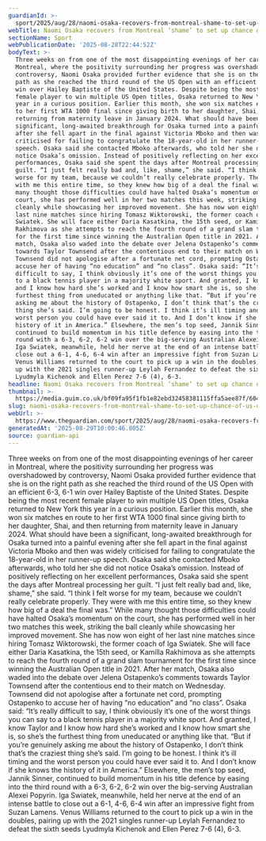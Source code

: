```yaml
---
guardianId: >-
  sport/2025/aug/28/naomi-osaka-recovers-from-montreal-shame-to-set-up-chance-of-us-open-run
webTitle: Naomi Osaka recovers from Montreal ‘shame’ to set up chance of US Open run
sectionName: Sport
webPublicationDate: '2025-08-28T22:44:52Z'
bodyText: >-
  Three weeks on from one of the most disappointing evenings of her career in
  Montreal, where the positivity surrounding her progress was overshadowed by
  controversy, Naomi Osaka provided further evidence that she is on the right
  path as she reached the third round of the US Open with an efficient 6-3, 6-1
  win over Hailey Baptiste of the United States. Despite being the most recent
  female player to win multiple US Open titles, Osaka returned to New York this
  year in a curious position. Earlier this month, she won six matches en route
  to her first WTA 1000 final since giving birth to her daughter, Shai, and then
  returning from maternity leave in January 2024. What should have been a
  significant, long-awaited breakthrough for Osaka turned into a painful evening
  after she fell apart in the final against Victoria Mboko and then was widely
  criticised for failing to congratulate the 18-year-old in her runner-up
  speech. Osaka said she contacted Mboko afterwards, who told her she did not
  notice Osaka’s omission. Instead of positively reflecting on her excellent
  performances, Osaka said she spent the days after Montreal processing her
  guilt. “I just felt really bad and, like, shame,” she said. “I think I felt
  worse for my team, because we couldn’t really celebrate properly. They were
  with me this entire time, so they knew how big of a deal the final was.” While
  many thought those difficulties could have halted Osaka’s momentum on the
  court, she has performed well in her two matches this week, striking the ball
  cleanly while showcasing her improved movement. She has now won eight of her
  last nine matches since hiring Tomasz Wiktorowski, the former coach of Iga
  Swiatek. She will face either Daria Kasatkina, the 15th seed, or Kamilla
  Rakhimova as she attempts to reach the fourth round of a grand slam tournament
  for the first time since winning the Australian Open title in 2021. After her
  match, Osaka also waded into the debate over Jelena Ostapenko’s comments
  towards Taylor Townsend after the contentious end to their match on Wednesday.
  Townsend did not apologise after a fortunate net cord, prompting Ostapenko to
  accuse her of having “no education” and “no class”. Osaka said: “It’s really
  difficult to say, I think obviously it’s one of the worst things you can say
  to a black tennis player in a majority white sport. And granted, I know Taylor
  and I know how hard she’s worked and I know how smart she is, so she’s the
  furthest thing from uneducated or anything like that. “But if you’re genuinely
  asking me about the history of Ostapenko, I don’t think that’s the craziest
  thing she’s said. I’m going to be honest. I think it’s ill timing and the
  worst person you could have ever said it to. And I don’t know if she knows the
  history of it in America.” Elsewhere, the men’s top seed, Jannik Sinner,
  continued to build momentum in his title defence by easing into the third
  round with a 6-3, 6-2, 6-2 win over the big-serving Australian Alexei Popyrin.
  Iga Swiatek, meanwhile, held her nerve at the end of an intense battle to
  close out a 6-1, 4-6, 6-4 win after an impressive fight from Suzan Lamens.
  Venus Williams returned to the court to pick up a win in the doubles, pairing
  up with the 2021 singles runner-up Leylah Fernandez to defeat the sixth seeds
  Lyudmyla Kichenok and Ellen Perez 7-6 (4), 6-3.
headline: Naomi Osaka recovers from Montreal ‘shame’ to set up chance of US Open run
thumbnail: >-
  https://media.guim.co.uk/bf09fa95f1fb1e82ebd32458381115ffa5aee87f/604_0_2397_1918/500.jpg
slug: naomi-osaka-recovers-from-montreal-shame-to-set-up-chance-of-us-open-run
webUrl: >-
  https://www.theguardian.com/sport/2025/aug/28/naomi-osaka-recovers-from-montreal-shame-to-set-up-chance-of-us-open-run
generatedAt: '2025-08-29T10:00:46.805Z'
source: guardian-api
---
```

Three weeks on from one of the most disappointing evenings of her career in Montreal, where the positivity surrounding her progress was overshadowed by controversy, Naomi Osaka provided further evidence that she is on the right path as she reached the third round of the US Open with an efficient 6-3, 6-1 win over Hailey Baptiste of the United States. Despite being the most recent female player to win multiple US Open titles, Osaka returned to New York this year in a curious position. Earlier this month, she won six matches en route to her first WTA 1000 final since giving birth to her daughter, Shai, and then returning from maternity leave in January 2024. What should have been a significant, long-awaited breakthrough for Osaka turned into a painful evening after she fell apart in the final against Victoria Mboko and then was widely criticised for failing to congratulate the 18-year-old in her runner-up speech. Osaka said she contacted Mboko afterwards, who told her she did not notice Osaka’s omission. Instead of positively reflecting on her excellent performances, Osaka said she spent the days after Montreal processing her guilt. “I just felt really bad and, like, shame,” she said. “I think I felt worse for my team, because we couldn’t really celebrate properly. They were with me this entire time, so they knew how big of a deal the final was.” While many thought those difficulties could have halted Osaka’s momentum on the court, she has performed well in her two matches this week, striking the ball cleanly while showcasing her improved movement. She has now won eight of her last nine matches since hiring Tomasz Wiktorowski, the former coach of Iga Swiatek. She will face either Daria Kasatkina, the 15th seed, or Kamilla Rakhimova as she attempts to reach the fourth round of a grand slam tournament for the first time since winning the Australian Open title in 2021. After her match, Osaka also waded into the debate over Jelena Ostapenko’s comments towards Taylor Townsend after the contentious end to their match on Wednesday. Townsend did not apologise after a fortunate net cord, prompting Ostapenko to accuse her of having “no education” and “no class”. Osaka said: “It’s really difficult to say, I think obviously it’s one of the worst things you can say to a black tennis player in a majority white sport. And granted, I know Taylor and I know how hard she’s worked and I know how smart she is, so she’s the furthest thing from uneducated or anything like that. “But if you’re genuinely asking me about the history of Ostapenko, I don’t think that’s the craziest thing she’s said. I’m going to be honest. I think it’s ill timing and the worst person you could have ever said it to. And I don’t know if she knows the history of it in America.” Elsewhere, the men’s top seed, Jannik Sinner, continued to build momentum in his title defence by easing into the third round with a 6-3, 6-2, 6-2 win over the big-serving Australian Alexei Popyrin. Iga Swiatek, meanwhile, held her nerve at the end of an intense battle to close out a 6-1, 4-6, 6-4 win after an impressive fight from Suzan Lamens. Venus Williams returned to the court to pick up a win in the doubles, pairing up with the 2021 singles runner-up Leylah Fernandez to defeat the sixth seeds Lyudmyla Kichenok and Ellen Perez 7-6 (4), 6-3.
